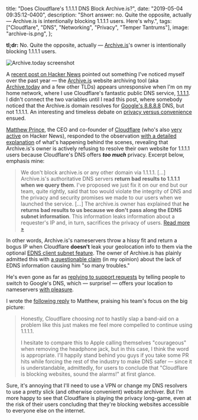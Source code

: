   title: "Does Cloudflare's 1.1.1.1 DNS Block Archive.is?",
  date: "2019-05-04 09:35:12-0400",
  description:
    "Short answer: no. Quite the opposite, actually — Archive.is is intentionally blocking 1.1.1.1 users. Here's why.",
  tags: ["Cloudflare", "DNS", "Networking", "Privacy", "Temper Tantrums"],
  image: "archive-is.png",
};

**tl;dr:** No. Quite the opposite, actually — [Archive.is](https://archive.is/)'s owner is intentionally blocking 1.1.1.1 users.

![Archive.today screenshot](./archive-is.png)

A [recent post on Hacker News](https://news.ycombinator.com/item?id=19828317) pointed out something I've noticed myself over the past year — the [Archive.is](https://archive.is/) website archiving tool (aka [Archive.today](https://archive.today/) and a few other TLDs) appears unresponsive when I'm on my home network, where I use Cloudflare's fantastic public DNS service, [1.1.1.1](https://1.1.1.1/). I didn't connect the two variables until I read this post, where somebody noticed that the Archive.is domain resolves for [Google's 8.8.8.8](https://developers.google.com/speed/public-dns/) DNS, but not 1.1.1.1. An interesting and timeless debate on [privacy versus convenience](https://www.adweek.com/digital/why-consumers-are-increasingly-willing-to-trade-privacy-for-convenience/) ensued.

[Matthew Prince](https://twitter.com/eastdakota), the CEO and co-founder of [Cloudflare](https://www.cloudflare.com/) (who's also [very active](https://news.ycombinator.com/user?id=eastdakota) on Hacker News), responded to the observation [with a detailed explanation](https://news.ycombinator.com/item?id=19828702) of what's happening behind the scenes, revealing that Archive.is's owner is actively refusing to resolve their own website for 1.1.1.1 users because Cloudflare's DNS offers **_too much_** privacy. Excerpt below, emphasis mine:

> We don't block archive.is or any other domain via 1.1.1.1. [...] Archive.is's authoritative DNS servers **return bad results to 1.1.1.1 when we query them**. I've proposed we just fix it on our end but our team, quite rightly, said that too would violate the integrity of DNS and the privacy and security promises we made to our users when we launched the service. [...] The archive.is owner has explained that **he returns bad results to us because we don't pass along the EDNS subnet information**. This information leaks information about a requester's IP and, in turn, sacrifices the privacy of users. [Read more &raquo;](https://news.ycombinator.com/item?id=19828702)

In other words, Archive.is's nameservers throw a hissy fit and return a bogus IP when Cloudflare **doesn't** leak your geolocation info to them via the optional [EDNS client subnet feature](https://tools.ietf.org/html/rfc7871). The owner of Archive.is has plainly admitted this with [a questionable claim](https://twitter.com/archiveis/status/1018691421182791680) (in my opinion) about the lack of EDNS information causing him "so many troubles."

<Tweet id="1018691421182791680" />

He's even gone as far as [replying to support requests](https://community.cloudflare.com/t/archive-is-error-1001/18227/7) by telling people to switch to Google's DNS, which — surprise! — offers your location to nameservers [with pleasure](https://developers.google.com/speed/public-dns/docs/ecs).

I wrote the [following reply](https://news.ycombinator.com/item?id=19828898) to Matthew, praising his team's focus on the big picture:

> Honestly, Cloudflare choosing _not_ to hastily slap a band-aid on a problem like this just makes me feel more compelled to continue using 1.1.1.1.
>
> I hesitate to compare this to Apple calling themselves "courageous" when removing the headphone jack, but in this case, I think the word is appropriate. I'll happily stand behind you guys if you take some PR hits while forcing the rest of the industry to make DNS safer — since it is understandable, admittedly, for users to conclude that "Cloudflare is blocking websites, sound the alarms!" at first glance.

Sure, it's annoying that I'll need to use a VPN or change my DNS resolvers to use a pretty slick (and otherwise convenient) website archiver. But I'm more happy to see that Cloudflare is playing the privacy long-game, even at the risk of their users concluding that they're blocking websites accessible to everyone else on the internet.
